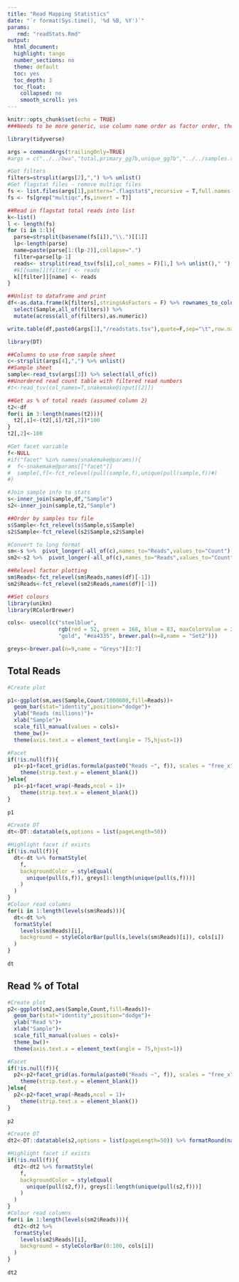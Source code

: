 ```yaml
---
title: "Read Mapping Statistics"
date: "`r format(Sys.time(), '%d %B, %Y')`"
params:
   rmd: "readStats.Rmd"
output:
  html_document:
  highlight: tango
  number_sections: no
  theme: default
  toc: yes
  toc_depth: 3
  toc_float:
    collapsed: no
    smooth_scroll: yes
---
```



```r
knitr::opts_chunk$set(echo = TRUE)
###Needs to be more generic, use column name order as factor order, then dynamic number of colours, bars etc based on level of filtering 
```

```r
library(tidyverse)

args = commandArgs(trailingOnly=TRUE)
#args = c("../../bwa","total,primary_gg7b,unique_gg7b","../../samples.tsv","Sample,Cell_stage,Type,Protein")

#Get filters
filters=strsplit(args[2],",") %>% unlist()
#Get flagstat files - remove multiqc files
fs <- list.files(args[1],pattern=".flagstat$",recursive = T,full.names = T)
fs <- fs[grep("multiqc",fs,invert = T)]

##Read in flagstat total reads into list
k<-list()
l <- length(fs)
for (i in 1:l){
  parse=strsplit(basename(fs[i]),"\\.")[[1]]
  lp<-length(parse)
  name=paste(parse[1:(lp-2)],collapse=".")
  filter=parse[lp-1]
  reads<- strsplit(read_tsv(fs[i],col_names = F)[1,] %>% unlist()," ")[[1]][1]
  #k[[name]][filter] <- reads
  k[[filter]][name] <- reads
}

##Unlist to dataframe and print
df<-as.data.frame(k[filters],stringsAsFactors = F) %>% rownames_to_column("Sample") %>% 
  select(Sample,all_of(filters)) %>% 
  mutate(across(all_of(filters),as.numeric))

write.table(df,paste0(args[1],"/readstats.tsv"),quote=F,sep="\t",row.names = F,col.names = T)

```


```r
library(DT)

##Columns to use from sample sheet
c<-strsplit(args[4],",") %>% unlist()
##Sample sheet
sample<-read_tsv(args[3]) %>% select(all_of(c))
##Unordered read count table with filtered read numbers
#t<-read_tsv(col_names=T,snakemake@input[[2]])

##Get as % of total reads (assumed column 2)
t2<-df
for(i in 3:length(names(t2))){
  t2[,i]<-(t2[,i]/t2[,2])*100
}
t2[,2]<-100

#Get facet variable
f<-NULL
#if("facet" %in% names(snakemake@params)){
#  f<-snakemake@params[["facet"]]
#  sample[,f]<-fct_relevel(pull(sample,f),unique(pull(sample,f))#)
#}

#Join sample info to stats
s<-inner_join(sample,df,"Sample")
s2<-inner_join(sample,t2,"Sample")

##Order by samples tsv file
s$Sample<-fct_relevel(s$Sample,s$Sample)
s2$Sample<-fct_relevel(s2$Sample,s2$Sample)

#Convert to long format
sm<-s %>%  pivot_longer(-all_of(c),names_to="Reads",values_to="Count")
sm2<-s2 %>%  pivot_longer(-all_of(c),names_to="Reads",values_to="Count")

##Relevel factor plotting
sm$Reads<-fct_relevel(sm$Reads,names(df)[-1])
sm2$Reads<-fct_relevel(sm2$Reads,names(df)[-1])

##Set colours
library(unikn)
library(RColorBrewer)

cols<- usecol(c("steelblue",
                rgb(red = 52, green = 168, blue = 83, maxColorValue = 255),
                "gold", "#ea4335", brewer.pal(n=8,name = "Set2")))

greys<-brewer.pal(n=9,name = "Greys")[3:7]

```

## Total Reads

```r

#Create plot

p1<-ggplot(sm,aes(Sample,Count/1000000,fill=Reads))+
  geom_bar(stat="identity",position="dodge")+
  ylab("Reads (millions)")+
  xlab("Sample")+
  scale_fill_manual(values = cols)+
  theme_bw()+
  theme(axis.text.x = element_text(angle = 75,hjust=1))

#Facet
if(!is.null(f)){
  p1<-p1+facet_grid(as.formula(paste0("Reads ~", f)), scales = "free_x", space = "free")+
    theme(strip.text.y = element_blank())
}else{
  p1<-p1+facet_wrap(~Reads,ncol = 1)+
    theme(strip.text.x = element_blank())
}
    
p1
```

```r

#Create DT
dt<-DT::datatable(s,options = list(pageLength=50))

#Highlight facet if exists
if(!is.null(f)){
  dt<-dt %>% formatStyle(
    f,
    backgroundColor = styleEqual(
      unique(pull(s,f)), greys[1:length(unique(pull(s,f)))]
    )
  )
}
#Colour read columns
for(i in 1:length(levels(sm$Reads))){
  dt<-dt %>% 
  formatStyle(
    levels(sm$Reads)[i],
    background = styleColorBar(pull(s,levels(sm$Reads)[i]), cols[i])
  )
}
  
dt

```

## Read % of Total


```r

#Create plot
p2<-ggplot(sm2,aes(Sample,Count,fill=Reads))+
  geom_bar(stat="identity",position="dodge")+
  ylab("Read %")+
  xlab("Sample")+
  scale_fill_manual(values = cols)+
  theme_bw()+
  theme(axis.text.x = element_text(angle = 75,hjust=1))

#Facet
if(!is.null(f)){
  p2<-p2+facet_grid(as.formula(paste0("Reads ~", f)), scales = "free_x", space = "free")+
    theme(strip.text.y = element_blank())
}else{
  p2<-p2+facet_wrap(~Reads,ncol = 1)+
    theme(strip.text.x = element_blank())
}
    
p2
```

```r

#Create DT
dt2<-DT::datatable(s2,options = list(pageLength=50)) %>% formatRound(names(t2)[-1])

#Highlight facet if exists
if(!is.null(f)){
  dt2<-dt2 %>% formatStyle(
    f,
    backgroundColor = styleEqual(
      unique(pull(s2,f)), greys[1:length(unique(pull(s2,f)))]
    )
  )
}
#Colour read columns
for(i in 1:length(levels(sm2$Reads))){
  dt2<-dt2 %>% 
  formatStyle(
    levels(sm2$Reads)[i],
    background = styleColorBar(0:100, cols[i])
  )
}
  
dt2
```


